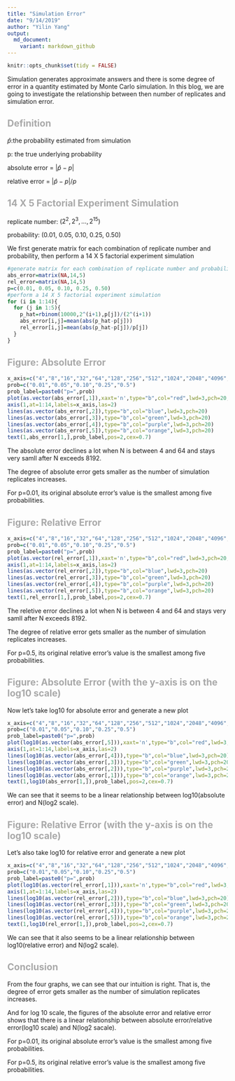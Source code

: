 ```yaml
---
title: "Simulation Error"
date: "9/14/2019"
author: "Yilin Yang"
output:
  md_document:
    variant: markdown_github
---
```


```r
knitr::opts_chunk$set(tidy = FALSE)
```


Simulation generates approximate answers and there is some degree of error in a quantity estimated by Monte Carlo simulation. In this blog, we are going to investigate the relationship between then number of replicates and simulation error.

## <font color="darkgrey"> Definition </font>

$\widehat{p}$:the probability estimated from simulation

p: the true underlying probability

absolute error = $|\widehat{p}-p|$

relative error = $|\widehat{p}-p|/p$

## <font color="darkgrey">14 X 5 Factorial Experiment Simulation</font>

replicate number: ($2^2, 2^3, …, 2^{15})$

probability: (0.01, 0.05, 0.10, 0.25, 0.50)

We first generate matrix for each combination of replicate number and probability, then perform a 14 X 5 factorial experiment simulation


```r
#generate matrix for each combination of replicate number and probability
abs_error=matrix(NA,14,5)
rel_error=matrix(NA,14,5)
p=c(0.01, 0.05, 0.10, 0.25, 0.50)
#perform a 14 X 5 factorial experiment simulation
for (i in 1:14){
  for (j in 1:5){
    p_hat=rbinom(10000,2^(i+1),p[j])/(2^(i+1))
    abs_error[i,j]=mean(abs(p_hat-p[j]))
    rel_error[i,j]=mean(abs(p_hat-p[j])/p[j])
  }
}

```

## <font color="darkgrey"> Figure: Absolute Error </font>


```r
x_axis=c("4","8","16","32","64","128","256","512","1024","2048","4096","8192","16384","32768")
prob=c("0.01","0.05","0.10","0.25","0.5")
prob_label=paste0("p=",prob)
plot(as.vector(abs_error[,1]),xaxt='n',type="b",col="red",lwd=3,pch=20,xlim=c(0,14),ylim=c(0,0.2),xlab="N(log2 scale)",ylab="Absolute Error")
axis(1,at=1:14,labels=x_axis,las=2)
lines(as.vector(abs_error[,2]),type="b",col="blue",lwd=3,pch=20)
lines(as.vector(abs_error[,3]),type="b",col="green",lwd=3,pch=20)
lines(as.vector(abs_error[,4]),type="b",col="purple",lwd=3,pch=20)
lines(as.vector(abs_error[,5]),type="b",col="orange",lwd=3,pch=20)
text(1,abs_error[1,],prob_label,pos=2,cex=0.7)
```

The absolute error declines a lot when N is between 4 and 64 and stays very samll after N exceeds 8192.

The degree of absolute error gets smaller as the number of simulation replicates increases.

For p=0.01, its original absolute error’s value is the smallest among five probabilities.


## <font color="darkgrey"> Figure: Relative Error </font>

```r
x_axis=c("4","8","16","32","64","128","256","512","1024","2048","4096","8192","16384","32768")
prob=c("0.01","0.05","0.10","0.25","0.5")
prob_label=paste0("p=",prob)
plot(as.vector(rel_error[,1]),xaxt='n',type="b",col="red",lwd=3,pch=20,xlim=c(0,14),ylim=c(0,2),xlab="N(log2 scale)",ylab="Relative Error")
axis(1,at=1:14,labels=x_axis,las=2)
lines(as.vector(rel_error[,2]),type="b",col="blue",lwd=3,pch=20)
lines(as.vector(rel_error[,3]),type="b",col="green",lwd=3,pch=20)
lines(as.vector(rel_error[,4]),type="b",col="purple",lwd=3,pch=20)
lines(as.vector(rel_error[,5]),type="b",col="orange",lwd=3,pch=20)
text(1,rel_error[1,],prob_label,pos=2,cex=0.7)
```

The reletive error declines a lot when N is between 4 and 64 and stays very samll after N exceeds 8192.

The degree of relative error gets smaller as the number of simulation replicates increases.

For p=0.5, its original relative error’s value is the smallest among five probabilities.


## <font color="darkgrey"> Figure: Absolute Error (with the y-axis is on the log10 scale) </font>

Now let's take log10 for absolute error and generate a new plot

```r
x_axis=c("4","8","16","32","64","128","256","512","1024","2048","4096","8192","16384","32768")
prob=c("0.01","0.05","0.10","0.25","0.5")
prob_label=paste0("p=",prob)
plot(log10(as.vector(abs_error[,5])),xaxt='n',type="b",col="red",lwd=3,pch=20,xlim=c(0,14),ylim=c(-3.5,-0.5),xlab="N(log2 scale)",ylab="log10(Absolute Error)")
axis(1,at=1:14,labels=x_axis,las=2)
lines(log10(as.vector(abs_error[,4])),type="b",col="blue",lwd=3,pch=20)
lines(log10(as.vector(abs_error[,3])),type="b",col="green",lwd=3,pch=20)
lines(log10(as.vector(abs_error[,2])),type="b",col="purple",lwd=3,pch=20)
lines(log10(as.vector(abs_error[,1])),type="b",col="orange",lwd=3,pch=20)
text(1,log10(abs_error[1,]),prob_label,pos=2,cex=0.7)

```

We can see that it seems to be a linear relationship between log10(absolute error) and N(log2 scale).

## <font color="darkgrey"> Figure: Relative Error (with the y-axis is on the log10 scale) </font>

Let's also take log10 for relative error and generate a new plot

```r
x_axis=c("4","8","16","32","64","128","256","512","1024","2048","4096","8192","16384","32768")
prob=c("0.01","0.05","0.10","0.25","0.5")
prob_label=paste0("p=",prob)
plot(log10(as.vector(rel_error[,1])),xaxt='n',type="b",col="red",lwd=3,pch=20,xlim=c(0,14),ylim=c(-2.5,0.5),xlab="N(log2 scale)",ylab="log10(Relative Error)")
axis(1,at=1:14,labels=x_axis,las=2)
lines(log10(as.vector(rel_error[,2])),type="b",col="blue",lwd=3,pch=20)
lines(log10(as.vector(rel_error[,3])),type="b",col="green",lwd=3,pch=20)
lines(log10(as.vector(rel_error[,4])),type="b",col="purple",lwd=3,pch=20)
lines(log10(as.vector(rel_error[,5])),type="b",col="orange",lwd=3,pch=20)
text(1,log10(rel_error[1,]),prob_label,pos=2,cex=0.7)
```

We can see that it also seems to be a linear relationship between log10(relative error) and N(log2 scale).

## <font color="darkgrey"> Conclusion </font>

From the four graphs, we can see that our intuition is right. That is, the degree of error gets smaller as the number of simulation replicates increases.

And for log 10 scale, the figures of the absolute error and relative error shows that there is a linear relationship between absolute error/relative error(log10 scale) and N(log2 sacale). 

For p=0.01, its original absolute error’s value is the smallest among five probabilities.

For p=0.5, its original relative error’s value is the smallest among five probabilities.

